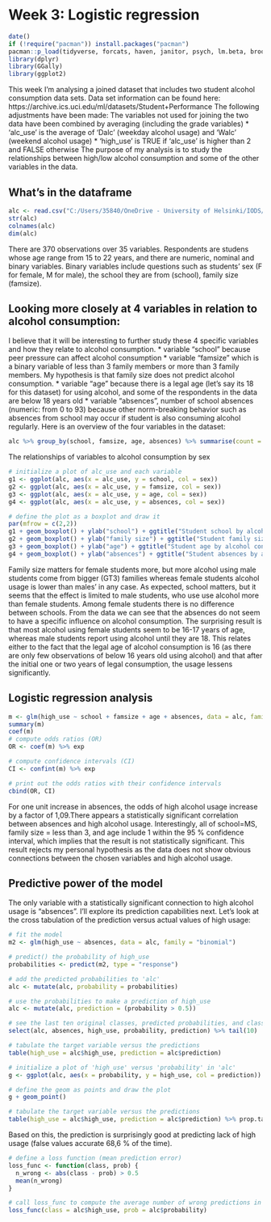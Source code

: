 # Week 3: Logistic regression

```r
date()
if (!require("pacman")) install.packages("pacman") 
pacman::p_load(tidyverse, forcats, haven, janitor, psych, lm.beta, broom, writexl,sjstats, knitr, pwr, dplyr, GGally, ggplot2)
library(dplyr)
library(GGally)
library(ggplot2)
```
This week I'm analysing a joined dataset that includes two student alcohol consumption data sets. Data set information can be found here: https://archive.ics.uci.edu/ml/datasets/Student+Performance 
The following adjustments have been made:
The variables not used for joining the two data have been combined by averaging (including the grade variables)
* 'alc_use' is the average of 'Dalc' (weekday alcohol usage) and 'Walc' (weekend alcohol usage)
* 'high_use' is TRUE if 'alc_use' is higher than 2 and FALSE otherwise
The purpose of my analysis is to study the relationships between high/low alcohol consumption and some of the other variables in the data.

## What's in the dataframe
```r
alc <- read.csv("C:/Users/35840/OneDrive - University of Helsinki/IODS/IODS-project/data/alc.csv")
str(alc)
colnames(alc)
dim(alc)
```
There are 370 observations over 35 variables. Respondents are studens whose age range from 15 to 22 years, and there are numeric, nominal and  binary variables. Binary variables include questions such as students' sex (F for female, M for male), the school they are from (school), family size (famsize).

## Looking more closely at 4 variables in relation to alcohol consumption: 
I believe that it will be interesting to further study these 4 specific variables and how they relate to alcohol consumption.
* variable "school" because peer pressure can affect alcohol consumption
* variable "famsize" which is a binary variable of less than 3 family members or more than 3 family members. My hypothesis is that family size does not predict alcohol consumption.
* variable "age" because there is a legal age (let's say its 18 for this dataset) for using alcohol, and some of the respondents in the data are below 18 years old
* variable "absences", number of school absences (numeric: from 0 to 93)
 because other norm-breaking behavior such as absences from school may occur if student is also consuming alcohol regularly.
Here is an overview of the four variables in the dataset:
```r
alc %>% group_by(school, famsize, age, absences) %>% summarise(count = n())
```
The relationships of variables to alcohol consumption by sex

```r
# initialize a plot of alc_use and each variable
g1 <- ggplot(alc, aes(x = alc_use, y = school, col = sex))
g2 <- ggplot(alc, aes(x = alc_use, y = famsize, col = sex))
g3 <- ggplot(alc, aes(x = alc_use, y = age, col = sex))
g4 <- ggplot(alc, aes(x = alc_use, y = absences, col = sex))

# define the plot as a boxplot and draw it
par(mfrow = c(2,2))
g1 + geom_boxplot() + ylab("school") + ggtitle("Student school by alcohol consumption and sex")
g2 + geom_boxplot() + ylab("family size") + ggtitle("Student family size by alcohol consumption and sex")
g3 + geom_boxplot() + ylab("age") + ggtitle("Student age by alcohol consumption and sex")
g4 + geom_boxplot() + ylab("absences") + ggtitle("Student absences by alcohol consumption and sex")
```

Family size matters for female students more, but more alcohol using male students come from bigger (GT3) families whereas female students alcohol usage is lower than males' in any case.
As expected, school matters, but it seems that the effect is limited to male students, who use use alcohol more than female students. Among female students there is no difference between schools.
From the data we can see that the absences do not seem to have a specific influence on alcohol consumption.
The surprising result is that most alcohol using female students seem to be 16-17 years of age, whereas male students report using alcohol until they are 18. This relates either to the fact that the legal age of alcohol consumption is 16 (as there are only few observations of below 16 years old using alcohol) and that after the initial one or two years of legal consumption, the usage lessens significantly.

## Logistic regression analysis
```r
m <- glm(high_use ~ school + famsize + age + absences, data = alc, family = "binomial")
summary(m)
coef(m)
# compute odds ratios (OR)
OR <- coef(m) %>% exp

# compute confidence intervals (CI)
CI <- confint(m) %>% exp

# print out the odds ratios with their confidence intervals
cbind(OR, CI)

```
For one unit increase in absences, the odds of high alcohol usage increase by a factor of 1,09.There appears a statistically significant correlation between absences and high alcohol usage. 
Interestingly, all of school=MS, family size = less than 3, and age include 1 within the 95 % confidence interval, which implies that the result is not statistically significant. This result rejects my personal hypothesis as the data does not show obvious connections between the chosen variables and high alcohol usage.

## Predictive power of the model
The only variable with a statistically significant connection to high alcohol usage is "absences". I'll explore its prediction capabilities next. Let's look at the cross tabulation of the prediction versus actual values of high usage:
```r
# fit the model
m2 <- glm(high_use ~ absences, data = alc, family = "binomial")

# predict() the probability of high_use
probabilities <- predict(m2, type = "response")

# add the predicted probabilities to 'alc'
alc <- mutate(alc, probability = probabilities)

# use the probabilities to make a prediction of high_use
alc <- mutate(alc, prediction = (probability > 0.5))

# see the last ten original classes, predicted probabilities, and class predictions
select(alc, absences, high_use, probability, prediction) %>% tail(10)

# tabulate the target variable versus the predictions
table(high_use = alc$high_use, prediction = alc$prediction)
```

```r
# initialize a plot of 'high_use' versus 'probability' in 'alc'
g <- ggplot(alc, aes(x = probability, y = high_use, col = prediction))

# define the geom as points and draw the plot
g + geom_point()

# tabulate the target variable versus the predictions
table(high_use = alc$high_use, prediction = alc$prediction) %>% prop.table %>% addmargins
```
Based on this, the prediction is surprisingly good at predicting lack of high usage (false values accurate 68,6 % of the time).

```r

# define a loss function (mean prediction error)
loss_func <- function(class, prob) {
  n_wrong <- abs(class - prob) > 0.5
  mean(n_wrong)
}

# call loss_func to compute the average number of wrong predictions in the (training) data
loss_func(class = alc$high_use, prob = alc$probability)
```
